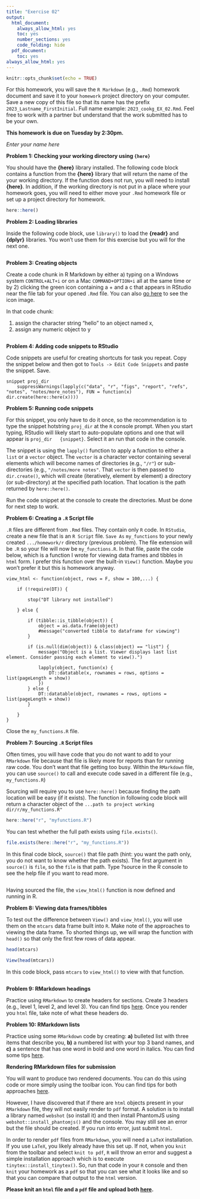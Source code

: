 ```yaml
---
title: "Exercise 02"
output:
  html_document:
    always_allow_html: yes
    toc: yes
    number_sections: yes
    code_folding: hide
  pdf_document:
    toc: yes
always_allow_html: yes
---
```


```r
knitr::opts_chunk$set(echo = TRUE)
```

For this homework, you will save the `R Markdown` (e.g., `.Rmd`) homework document and save it to your `homework` project directory on your computer. Save a new copy of this file so that its name has the prefix `2023_Lastname_FirstInitial`. Full name example: `2023_cookg_EX_02.Rmd`. 
Feel free to work with a partner but understand that the work submitted has to be your own.

**This homework is due on Tuesday by 2:30pm.**


*Enter your name here*   



**Problem 1: Checking your working directory using `{here}`**

You should have the **{here}** library installed. The following code block contains a function from the **{here}** library that will return the name of the your working directory. If the function does not run, you will need to install **{here}**. In addition, if the working directory is not put in a place where your homework goes, you will need to either move your `.Rmd` homework file or set up a project directory for homework.

```r
here::here()
```



**Problem 2: Loading libraries** 

Inside the following code block, use `library()` to load the **{readr}** and **{dplyr}** libraries. You won't use them for this exercise but you will for the next one.

```r

```

**Problem 3: Creating objects** 

Create a code chunk in R Markdown by either a) typing on a Windows system `CONTROL+ALT+i` or on a Mac `COMMAND+OPTION+i` all at the same time or by 2) clicking the green icon containing a + and a c that appears in RStudio near the file tab for your opened `.Rmd` file. You can also [go here](https://rmarkdown.rstudio.com/lesson-3.html) to see the icon image. 

In that code chunk: 

1) assign the character string "hello" to an object named x, 
2) assign any numeric object to y

```r


```


**Problem 4: Adding code snippets to RStudio**

Code snippets are useful for creating shortcuts for task you repeat. Copy the snippet below and then got to `Tools -> Edit Code Snippets` and paste the snippet. Save. 

```
snippet proj_dir
	suppressWarnings(lapply(c("data", "r", "figs", "report", "refs", "notes", "notes/more_notes"), FUN = function(x) dir.create(here::here(x))))
```



**Problem 5: Running code snippets**

For this snippet, you only have to do it once, so the recommendation is to type the snippet hotstring `proj_dir` at the `R` console prompt. When you start typing, RStudio will likely start to auto-populate options and one that will appear is `proj_dir   {snippet}`. Select it an run that code in the console.

The snippet is using the `lapply()` function to apply a function to either a `list` or a `vector` object. The `vector` is a character vector containing several elements which will become names of directories (e.g., `"/r"`) or sub-directories (e.g., `"/notes/more notes"`. That `vector` is then passed to `dir.create()`, which will create (iteratively, element by element) a directory (or sub-directory) at the specified path location. That location is the path returned by `here::here()`. 


Run the code snippet at the console to create the directories. Must be done for next step to work.




**Problem 6: Creating a `.R` Script file**

`.R` files are different from `.Rmd` files. They contain only `R` code. In `RStudio`, create a new file that is an `R Script` file. `Save As` `my_functions` to your newly created `.../homework/r` directory (previous problem). The file extension will be `.R` so your file will now be `my_functions.R`. In that file, paste the code below, which is a function I wrote for viewing data frames and tibbles in `html` form. I prefer this function over the built-in `View()` function. Maybe you won't prefer it but this is homework anyway.


```
view_html <- function(object, rows = F, show = 100,...) { 
    
    if (!require(DT)) {
        
        stop("DT library not installed")
        
    } else {
        
        if (tibble::is_tibble(object)) {
            object = as.data.frame(object)
            #message("converted tibble to dataframe for viewing")
        } 
        
        if (is.null(dim(object)) & class(object) == "list") {
            message("Object is a list. Viewer displays last list element. Consider passing each element to view().")
            
            lapply(object, function(x) {
                DT::datatable(x, rownames = rows, options = list(pageLength = show))
            }) 
        } else {
            DT::datatable(object, rownames = rows, options = list(pageLength = show)) 
        }
        
    }
}

```

Close the `my_functions.R` file.



**Problem 7: Sourcing `.R` Script files**

Often times, you will have code that you do not want to add to your `RMarkdown` file because that file is likely more for reports than for running raw code. You don't want that file getting too busy. Within the `RMarkdown` file, you can use `source()` to call and execute code saved in a different file (e.g., `my_functions.R`)

Sourcing will require you to use `here::here()` because finding the path location will be easy (if it exists). The function in following code block will return a character object of the `...path to project working dir/r/my_functions.R"` 

```r
here::here("r", "myfunctions.R")
```

You can test whether the full path exists using `file.exists()`.

```r
file.exists(here::here("r", "my_functions.R"))
```

In this final code block, `source()` that file path (hint: you want the path only, you do not want to know whether the path exists). The first argument in `source()` is `file`, so the `file` is that path. Type ?source in the R console to see the help file if you want to read more. 

```r

```

Having sourced the file, the `view_html()` function is now defined and running in R. 



**Problem 8: Viewing data frames/tibbles**

To test out the difference between `View()` and `view_html()`, you will use them on the `mtcars` data frame built into `R`. Make note of the approaches to viewing the data frame. To shorted things up, we will wrap the function with `head()` so that only the first few rows of data appear. 

```r
head(mtcars)

View(head(mtcars))
```


In this code block, pass `mtcars` to `view_html()` to view with that function. 

```r


```



**Problem 9: RMarkdown headings**

Practice using `RMarkdown` to create headers for sections. Create 3 headers (e.g., level 1, level 2, and level 3). You can find tips [here](https://rmarkdown.rstudio.com/authoring_basics.html). Once you render you `html` file, take note of what these headers do.




**Problem 10: RMarkdown lists**

Practice using some `RMarkdown` code by creating: **a)** bulleted list with three items that describe you, **b)** a numbered list with your top 3 band names, and **c)** a sentence that has one word in bold and one word in italics. You can find some tips [here](https://rmarkdown.rstudio.com/lesson-8.html).




**Rendering RMarkdown files for submission**

You will want to produce two rendered documents. You can do this using code or more simply using the toolbar icon. You can find tips for both approaches [here](https://rmarkdown.rstudio.com/lesson-9.html).

However, I have discovered that if there are `html` objects present in your `RMarkdown` file, they will not easily render to `pdf` format. A solution is to install a library named `webshot` (so install it) and then install PhantomJS using `webshot::install_phantomjs()` and the console. You may still see an error but the file should be created. If you run into error, just submit `html`.  

In order to render `pdf` files from `RMarkdown`, you will need a `LaTeX` installation. If you use `LaTeX`, you likely already have this set up. If not, when you `knit` from the toolbar and select `knit to pdf`, `R` will throw an error and suggest a simple installation approach which is to execute `tinytex::install_tinytex()`. So, run that code in your `R` console and then `knit` your homework as a `pdf` so that you can see what it looks like and so that you can compare that output to the `html` version.



**Please knit an `html` file and a `pdf` file and upload both [here](https://claremontmckenna.app.box.com/f/140969a32dea44e9ab6c0c00146d66e3).** 
